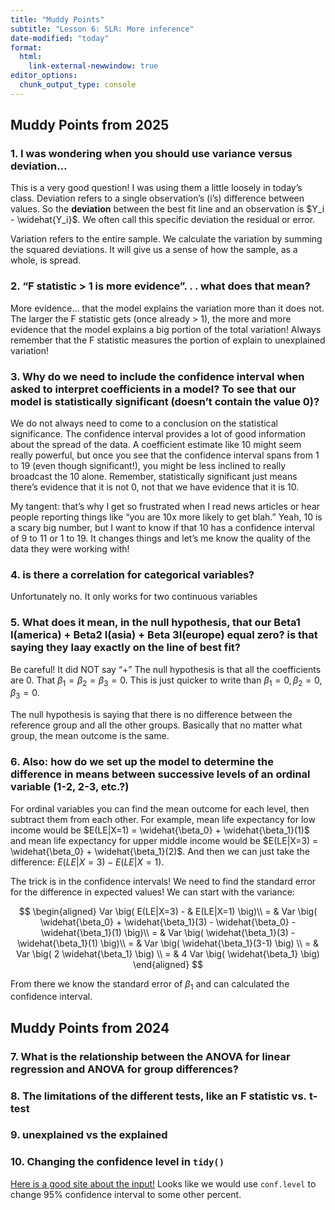 ```yaml
---
title: "Muddy Points"
subtitle: "Lesson 6: SLR: More inference"
date-modified: "today"
format: 
  html:
    link-external-newwindow: true
editor_options: 
  chunk_output_type: console
---
```


## Muddy Points from 2025

### 1. I was wondering when you should use variance versus deviation...

This is a very good question! I was using them a little loosely in today's class. Deviation refers to a single observation's (i's) difference between values. So the **deviation** between the best fit line and an observation is $Y_i - \widehat{Y_i}$. We often call this specific deviation the residual or error. 

Variation refers to the entire sample. We calculate the variation by summing the squared deviations. It will give us a sense of how the sample, as a whole, is spread.

### 2. "F statistic > 1 is more evidence". . . what does that mean?

More evidence... that the model explains the variation more than it does not. The larger the F statistic gets (once already > 1), the more and more evidence that the model explains a big portion of the total variation! Always remember that the F statistic measures the portion of explain to unexplained variation!

### 3. Why do we need to include the confidence interval when asked to interpret coefficients in a model? To see that our model is statistically significant (doesn't contain the value 0)?

We do not always need to come to a conclusion on the statistical significance. The confidence interval provides a lot of good information about the spread of the data. A coefficient estimate like 10 might seem really powerful, but once you see that the confidence interval spans from 1 to 19 (even though significant!), you might be less inclined to really broadcast the 10 alone. Remember, statistically significant just means there's evidence that it is not 0, not that we have evidence that it is 10. 

My tangent: that's why I get so frustrated when I read news articles or hear people reporting things like "you are 10x more likely to get blah." Yeah, 10 is a scary big number, but I want to know if that 10 has a confidence interval of 9 to 11 or 1 to 19. It changes things and let's me know the quality of the data they were working with!

### 4. is there a correlation for categorical variables?

Unfortunately no. It only works for two continuous variables

### 5. What does it mean, in the null hypothesis, that our Beta1 I(america) + Beta2 I(asia) + Beta 3I(europe) equal zero? is that saying they laay exactly on the line of best fit?

Be careful! It did NOT say "+" The null hypothesis is that all the coefficients are 0. That $\beta_1 = \beta_2 = \beta_3 = 0$. This is just quicker to write than $\beta_1 = 0, \beta_2 = 0, \beta_3 = 0$.

The null hypothesis is saying that there is no difference between the reference group and all the other groups. Basically that no matter what group, the mean outcome is the same. 

### 6. Also: how do we set up the model to determine the difference in means between successive levels of an ordinal variable (1-2, 2-3, etc.?)

For ordinal variables you can find the mean outcome for each level, then subtract them from each other. For example, mean life expectancy for low income would be $E(LE|X=1) = \widehat{\beta_0} + \widehat{\beta_1}(1)$ and mean life expectancy for upper middle income would be $E(LE|X=3) = \widehat{\beta_0} + \widehat{\beta_1}(2)$. And then we can just take the difference: $E(LE|X=3) - E(LE|X=1)$. 

The trick is in the confidence intervals! We need to find the standard error for the difference in expected values! We can start with the variance:

$$
\begin{aligned}
Var \big( E(LE|X=3) - & E(LE|X=1) \big)\\
= & Var \big( \widehat{\beta_0} + \widehat{\beta_1}(3) - \widehat{\beta_0} - \widehat{\beta_1}(1) \big)\\
= & Var \big( \widehat{\beta_1}(3) - \widehat{\beta_1}(1) \big)\\
= & Var \big( \widehat{\beta_1}(3-1) \big) \\
= & Var \big( 2 \widehat{\beta_1} \big) \\
= & 4 Var \big( \widehat{\beta_1} \big) 
\end{aligned}
$$ 

From there we know the standard error of $\beta_1$ and can calculated the confidence interval. 

## Muddy Points from 2024

### 7. What is the relationship between the ANOVA for linear regression and ANOVA for group differences?

### 8. The limitations of the different tests, like an F statistic vs. t-test

### 9. unexplained vs the explained

### 10. Changing the confidence level in `tidy()`

[Here is a good site about the input!](https://broom.tidymodels.org/reference/tidy.lm.html) Looks like we would use `conf.level` to change 95% confidence interval to some other percent.